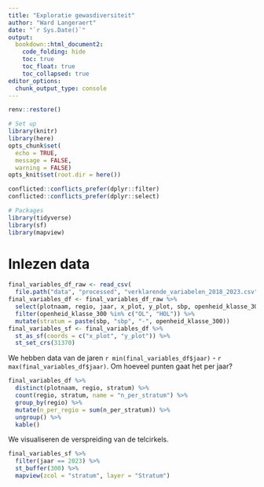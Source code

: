 ```yaml
---
title: "Exploratie gewasdiversiteit"
author: "Ward Langeraert"
date: "`r Sys.Date()`"
output:
  bookdown::html_document2:
    code_folding: hide
    toc: true
    toc_float: true
    toc_collapsed: true
editor_options: 
  chunk_output_type: console
---
```


```r
renv::restore()

# Set up
library(knitr)
library(here)
opts_chunk$set(
  echo = TRUE,
  message = FALSE,
  warning = FALSE)
opts_knit$set(root.dir = here())
```

```r
conflicted::conflicts_prefer(dplyr::filter)
conflicted::conflicts_prefer(dplyr::select)

# Packages
library(tidyverse)
library(sf)
library(mapview)
```

# Inlezen data

```r
final_variables_df_raw <- read_csv(
  file.path("data", "processed", "verklarende_variabelen_2018_2023.csv"))
final_variables_df <- final_variables_df_raw %>%
  select(plotnaam, regio, jaar, x_plot, y_plot, sbp, openheid_klasse_300) %>%
  filter(openheid_klasse_300 %in% c("OL", "HOL")) %>%
  mutate(stratum = paste(sbp, "sbp", "-", openheid_klasse_300))
final_variables_sf <- final_variables_df %>%
  st_as_sf(coords = c("x_plot", "y_plot")) %>%
  st_set_crs(31370)
```

We hebben data van de jaren `r min(final_variables_df$jaar)` - `r max(final_variables_df$jaar)`.
Om hoeveel punten gaat het per jaar?

```r
final_variables_df %>%
  distinct(plotnaam, regio, stratum) %>%
  count(regio, stratum, name = "n_per_stratum") %>%
  group_by(regio) %>%
  mutate(n_per_regio = sum(n_per_stratum)) %>%
  ungroup() %>%
  kable()
```

We visualiseren de verspreiding van de telcirkels.

```r
final_variables_sf %>%
  filter(jaar == 2023) %>%
  st_buffer(300) %>%
  mapview(zcol = "stratum", layer = "Stratum")
```

